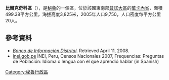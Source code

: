 '''比爾克奇科區'''（{{lang-es|Distrito de Vilque Chico}}），是[[秘魯|秘魯]]的一個區，位於該國東南部[[普諾大區|普諾大區]]的[[萬卡內省|萬卡內省]]，面積499.38平方公里，海拔高度3,825米，2005年人口9,750，人口密度每平方公里20人。

==參考資料==
*''[https://web.archive.org/web/20080423164200/http://desa.inei.gob.pe/mapas/bid/ Banco de Información Distrital]''. Retrieved April 11, 2008.
*[https://web.archive.org/web/20130127005551/http://iinei.inei.gob.pe/iinei/RedatamCpv2007.asp?id=ResultadosCensales%3Fori%3DC inei.gob.pe] INEI, Peru, Censos Nacionales 2007, Frequencias: Preguntas de Población: Idioma o lengua con el que aprendió hablar (in Spanish)

{{Peru-geo-stub}}
[[Category:秘魯行政區|Category:秘魯行政區]]